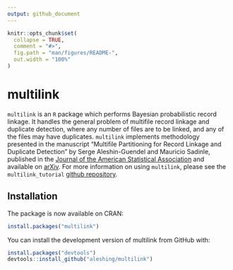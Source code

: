 ```yaml
---
output: github_document
---
```


<!-- README.md is generated from README.Rmd. Please edit that file -->

```r
knitr::opts_chunk$set(
  collapse = TRUE,
  comment = "#>",
  fig.path = "man/figures/README-",
  out.width = "100%"
)
```

# multilink

<!-- badges: start -->
<!-- badges: end -->

`multilink` is an `R` package which performs Bayesian probabilistic record 
linkage. It handles the general problem of multifile record linkage 
and duplicate detection, where any number of files are to be linked, and any of 
the files may have duplicates. `multilink` implements methodology presented 
in the manuscript "Multifile Partitioning for Record Linkage and Duplicate 
Detection" by Serge Aleshin-Guendel and Mauricio Sadinle, published in the 
[Journal of the American Statistical Association](https://doi.org/10.1080/01621459.2021.2013242) and available on [arXiv](https://arxiv.org/abs/2110.03839v1). For more information on using 
`multilink`, please see the `multilink_tutorial` [github repository](https://github.com/aleshing/multilink_tutorial/tree/main).

## Installation

The package is now available on CRAN:
``` r
install.packages("multilink")
```

You can install the development version of multilink from GitHub with:
``` r
install.packages("devtools")
devtools::install_github("aleshing/multilink")
```

<!-- ## Example -->


<!-- ```{r example} -->
<!-- library(multilink) -->
<!-- ## basic example code -->
<!-- ``` -->

